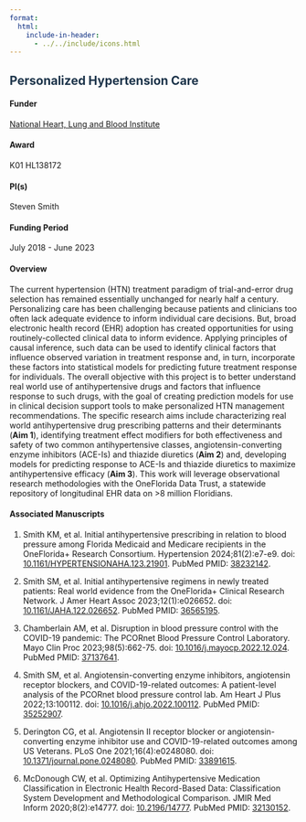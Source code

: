 ```yaml
---
format: 
  html:
    include-in-header: 
      - ../../include/icons.html
---
```


## [Personalized Hypertension Care]{style="color: #1E354B"}

#### Funder

[National Heart, Lung and Blood Institute](https://nhlbi.nih.gov/)

#### Award

K01 HL138172

#### PI(s)

Steven Smith

#### Funding Period

July 2018 - June 2023

#### Overview

The current hypertension (HTN) treatment paradigm of trial-and-error drug selection has remained essentially unchanged for nearly half a century. Personalizing care has been challenging because patients and clinicians too often lack adequate evidence to inform individual care decisions. But, broad electronic health record (EHR) adoption has created opportunities for using routinely-collected clinical data to inform evidence. Applying principles of causal inference, such data can be used to identify clinical factors that influence observed variation in treatment response and, in turn, incorporate these factors into statistical models for predicting future treatment response for individuals. The overall objective with this project is to better understand real world use of antihypertensive drugs and factors that influence response to such drugs, with the goal of creating prediction models for use in clinical decision support tools to make personalized HTN management recommendations. The specific research aims include characterizing real world antihypertensive drug prescribing patterns and their determinants (**Aim 1**), identifying treatment effect modifiers for both effectiveness and safety of two common antihypertensive classes, angiotensin-converting enzyme inhibitors (ACE-Is) and thiazide diuretics (**Aim 2**) and, developing models for predicting response to ACE-Is and thiazide diuretics to maximize antihypertensive efficacy (**Aim 3**). This work will leverage observational research methodologies with the OneFlorida Data Trust, a statewide repository of longitudinal EHR data on \>8 million Floridians.

#### Associated Manuscripts

1.  Smith KM, et al. Initial antihypertensive prescribing in relation to blood pressure among Florida Medicaid and Medicare recipients in the OneFlorida+ Research Consortium. Hypertension 2024;81(2):e7-e9. doi: [10.1161/HYPERTENSIONAHA.123.21901](https://doi.org/10.1161/hypertensionaha.123.21901). PubMed PMID: [38232142](https://pubmed.ncbi.nlm.nih.gov/38232142/).

2.  Smith SM, et al. Initial antihypertensive regimens in newly treated patients: Real world evidence from the OneFlorida+ Clinical Research Network. J Amer Heart Assoc 2023;12(1):e026652. doi: [10.1161/JAHA.122.026652](https://doi.org/10.1161/jaha.122.026652). PubMed PMID: [36565195](https://pubmed.ncbi.nlm.nih.gov/36565195/).

3.  Chamberlain AM, et al. Disruption in blood pressure control with the COVID-19 pandemic: The PCORnet Blood Pressure Control Laboratory. Mayo Clin Proc 2023;98(5):662-75. doi: [10.1016/j.mayocp.2022.12.024](https://doi.org/10.1016/j.mayocp.2022.12.024). PubMed PMID: [37137641](https://pubmed.ncbi.nlm.nih.gov/37137641/).

4.  Smith SM, et al. Angiotensin-converting enzyme inhibitors, angiotensin receptor blockers, and COVID-19-related outcomes: A patient-level analysis of the PCORnet blood pressure control lab. Am Heart J Plus 2022;13:100112. doi: [10.1016/j.ahjo.2022.100112](https://doi.org/10.1016/j.ahjo.2022.100112). PubMed PMID: [35252907](https://pubmed.ncbi.nlm.nih.gov/35252907/).

5.  Derington CG, et al. Angiotensin II receptor blocker or angiotensin-converting enzyme inhibitor use and COVID-19-related outcomes among US Veterans. PLoS One 2021;16(4):e0248080. doi: [10.1371/journal.pone.0248080](https://doi.org/10.1371/journal.pone.0248080). PubMed PMID: [33891615](https://pubmed.ncbi.nlm.nih.gov/33891615/).

6.  McDonough CW, et al. Optimizing Antihypertensive Medication Classification in Electronic Health Record-Based Data: Classification System Development and Methodological Comparison. JMIR Med Inform 2020;8(2):e14777. doi: [10.2196/14777](https://doi.org/10.2196/14777). PubMed PMID: [32130152](https://pubmed.ncbi.nlm.nih.gov/32130152/).

